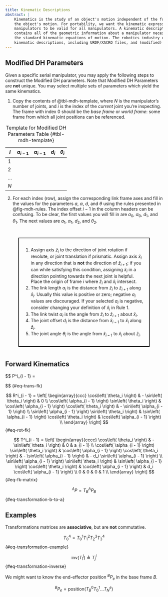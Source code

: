 ```yaml
---
title: Kinematic Descriptions
abstract: |
    Kinematics is the study of an object's motion independent of the forces that cause
    the object's motion. For portability, we want the kinematic expressions for robotic 
    manipulators to be valid for all manipulators. A kinematic description, in this context,
    contains all of the geometric information about a manipulator necessary to form
    the standard kinematic equations of motion. The robotics industry uses several standard
    kinematic descriptions, including URDF/XACRO files, and (modified) DH parameters.
---
```


## Modified DH Parameters

Given a specific serial manipulator, you may apply the following steps to construct the Modified DH parameters.
Note that Modified DH Parameters are **not** unique. You may select multiple sets of parameters which
yield the same kinematics. 

1. Copy the contents of @tbl-mdh-template, where $N$ is the manipulator's number of joints, 
and $i$ is the index of the *current* joint you're inspecting. The frame with index $0$
should be the _base frame_ or _world frame_: some frame from which all joint positions can 
be referenced.

| $i$ | $a_{i-1}$ | $\alpha_{i-1}$ | $d_i$ | $\theta_i$ |
|-----|-----------|----------------|-------|------------|
| 1   |           |                |       |            |
| 2   |           |                |       |            |
| ... |           |                |       |            |
| $N$ |           |                |       |            |

: Template for Modified DH Parameters Table {#tbl-mdh-template}

2. For each index (row), assign the corresponding link frame axes and fill in the values 
for the parameters $a$, $\alpha$, $d$, and $\theta$ using
the rules presented in @fig-mdh-rules. The index offset $i-1$ in the column headers can 
be confusing. To be clear, the first values you will fill in are $a_0$, $\alpha_0$, $d_1$,
and $\theta_1$. The next values are $a_1$, $\alpha_1$, $d_2$, and $\theta_2$.

:::{#fig-mdh-rules fig-cap="Rules for Selecting Modified DH Parameter Values" style="border: 2px solid black; padding: 1em; margin: 3em;"}
1. Assign axis $\hat{z}_i$ to the direction of joint rotation if revolute, or joint
translation if prismatic. Assign axis $\hat{x}_i$ in any direction that is **not** the 
direction of $\hat{z}_{i+1}$; if you can while satisfying this condition, assigning 
$\hat{x}_i$ in a direction pointing towards the next joint is helpful. Place the origin
of frame $i$ where $\hat{z}_i$ and $\hat{x}_i$ intersect.
2. The link length $a_{i}$ is the distance from $\hat{z}_i$ to $\hat{z}_{i+1}$ along 
$\hat{x}_i$. Usually this value is positive or zero; negative $a_i$ values are discouraged.
If your selected $a_i$ is negative, consider changing your definition of $\hat{x}_i$ in Rule $1$.
3. The link twist $\alpha_{i}$ is the angle from $\hat{z}_i$ to $\hat{z}_{i+1}$ about 
$\hat{x}_i$.
4. The joint offset $d_{i}$ is the distance from $\hat{x}_{i-1}$ to $\hat{x}_{i}$ along 
$\hat{z}_{i}$.
5. The joint angle $\theta_{i}$ is the angle from $\hat{x}_{i-1}$ to $\hat{x}_{i}$ about 
$\hat{z}_{i}$.
:::

## Forward Kinematics

$$
P^i_{i - 1} = \left[
\begin{array}{c}
a_{i - 1} \\
- d_i \sin\left( \alpha_{i - 1} \right) \\
d_i \cos\left( \alpha_{i - 1} \right) \\
\end{array}
\right]

$$ {#eq-trans-fk}

$$
R^i_{i - 1} = \left[
\begin{array}{ccc}
\cos\left( \theta_i \right) &  - \sin\left( \theta_i \right) & 0 \\
\cos\left( \alpha_{i - 1} \right) \sin\left( \theta_i \right) & \cos\left( \alpha_{i - 1} \right) \cos\left( \theta_i \right) &  - \sin\left( \alpha_{i - 1} \right) \\
\sin\left( \alpha_{i - 1} \right) \sin\left( \theta_i \right) & \sin\left( \alpha_{i - 1} \right) \cos\left( \theta_i \right) & \cos\left( \alpha_{i - 1} \right) \\
\end{array}
\right]
$$ {#eq-rot-fk}


$$
T^i_{i - 1} = \left[
\begin{array}{cccc}
\cos\left( \theta_i \right) &  - \sin\left( \theta_i \right) & 0 & a_{i - 1} \\
\cos\left( \alpha_{i - 1} \right) \sin\left( \theta_i \right) & \cos\left( \alpha_{i - 1} \right) \cos\left( \theta_i \right) &  - \sin\left( \alpha_{i - 1} \right) &  - d_i \sin\left( \alpha_{i - 1} \right) \\
\sin\left( \alpha_{i - 1} \right) \sin\left( \theta_i \right) & \sin\left( \alpha_{i - 1} \right) \cos\left( \theta_i \right) & \cos\left( \alpha_{i - 1} \right) & d_i \cos\left( \alpha_{i - 1} \right) \\
0 & 0 & 0 & 1 \\
\end{array}
\right]
$$ {#eq-fk-matrix}

$$
{}^AP = T_B^A P_B
$$ {#eq-transformation-b-to-a}

## Examples
 
Transformations matrices are **associative**, but are **not** commutative. 

$$
T_0^4 = T_0^1 T_1^2 T_2^3 T_3^4 
$$ {#eq-transformation-example}

$$
\text{inv}(T_i^j) \triangleq T_j^i
$$ {#eq-transformation-inverse}

We might want to know the end-effector position $^BP_e$ in the base frame $B$. 

$$
^BP_e = \text{position}(T_B^0 T_0^1 ... T_N^e)
$$

